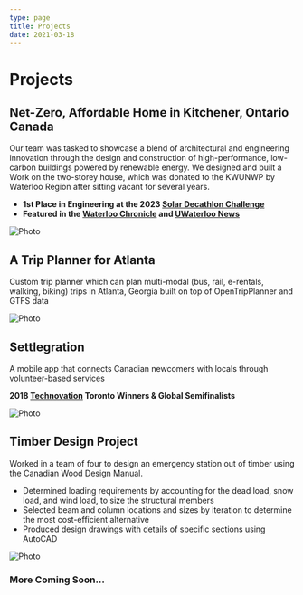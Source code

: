 ```yaml
---
type: page
title: Projects
date: 2021-03-18
---
```


# Projects



## Net-Zero, Affordable Home in Kitchener, Ontario Canada

Our team was tasked to showcase a blend of architectural and engineering innovation through the design and construction of high-performance, low-carbon buildings powered by renewable energy.
We designed and built a Work on the two-storey house, which was donated to the KWUNWP by Waterloo Region after sitting vacant for several years.

- **1st Place in Engineering at the 2023 [Solar Decathlon Challenge](https://www.solardecathlon.gov/)**
- **Featured in the [Waterloo Chronicle](https://www.waterloochronicle.ca/news/waterloo-students-win-prize-at-international-build-challenge/article_57fc6f77-1f3d-567d-b27e-49b995159139.html) and [UWaterloo News](https://uwaterloo.ca/engineering/news/waterloo-wins-prize-energy-efficient-home-contest)**

<Link
  legacyBehavior
  href="https://drive.google.com/file/d/10AIU0M6cwm90-2x22vHzoD7AN6nCME9B/view?usp=sharing"
>
  <a target="_blank">
    <Image
      src="/images/house-project.png"
      alt="Photo"
      width={1125}
      height={750}
      priority
      className="next-image"
    />
  </a>
</Link>

## A Trip Planner for Atlanta

Custom trip planner which can plan multi-modal (bus, rail, e-rentals, walking, biking) trips in Atlanta, Georgia built on top of OpenTripPlanner and GTFS data

<Link legacyBehavior href="https://atlrides.com/#/">
  <a target="_blank">
    <Image
      src="/images/trip-project.png"
      alt="Photo"
      width={1125}
      height={750}
      priority
      className="next-image"
    />
  </a>
</Link>

## Settlegration

A mobile app that connects Canadian newcomers with locals through volunteer-based services

**2018 [Technovation](https://technovationchallenge.org/) Toronto Winners & Global Semifinalists**

<Link
  legacyBehavior
  href="https://www.youtube.com/watch?v=Fz_NGOz-FK0&ab_channel=MarinaIlyas"
>
  <a target="_blank">
    <Image
      src="/images/settle-project.png"
      alt="Photo"
      width={1125}
      height={750}
      priority
      className="next-image"
    />
  </a>
</Link>

## Timber Design Project

Worked in a team of four to design an emergency station out of timber using the Canadian Wood Design Manual.

- Determined loading requirements by accounting for the dead load, snow load, and wind load, to size the structural members
- Selected beam and column locations and sizes by iteration to determine the most cost-efficient alternative
- Produced design drawings with details of specific sections using AutoCAD

<Link legacyBehavior href="">
  <a target="_blank">
    <Image
      src="/images/timber.png"
      alt="Photo"
      width={1125}
      height={750}
      priority
      className="next-image"
    />
  </a>
</Link>

### More Coming Soon...
